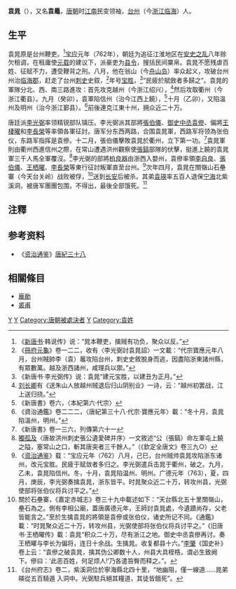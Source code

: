 '''袁晁'''（{{bd||？|764年|}}），又名'''袁鼂'''，[[唐朝|唐朝]]时[[江南|江南]]民变领袖，[[台州|台州]]（今[[浙江|浙江]][[临海|临海]]）人。

==生平==
袁晁原是台州鞭吏。<ref>《[[新唐书|新唐书]]·韩说传》说：“晁本鞭吏，擒贼有功负，聚众以反。”</ref>[[宝应_(年号)|宝应]]元年（762年），朝廷为追征江淮地区在[[安史之乱|安史之乱]]八年赊欠租调，在租庸使[[元载|元载]]的建议下，派豪吏为[[县令|县令]]，搜括民间粟帛。袁晁不愿残虐百姓、征赋不力，遭受鞭背之刑。八月，他在翁山（今[[舟山岛|舟山岛]]）率众起义，攻破台州州治[[临海|临海郡]]，赶走了台州[[刺史|刺史]]史叙，<ref>《[[冊府元龜|冊府元龜]]》卷一二二，收有〈李光弼討袁晁詔〉一文載：“代宗寶應元年八月，台州賊帥李（袁）鼂攻陷台州，刺史史敘脫身而逃，因盡陷浙東諸州縣，有眾數萬。越及浙西諸州，咸理兵以禦。”</ref>年号[[宝胜|宝胜]]，<ref>《新唐书·李光弼传》说：袁晁“建元宝胜，以建丑为正月。”</ref>“民疲於賦斂者多歸之”。袁晁的軍隊分北、西、南三路進攻：首先攻克越州（今浙江绍兴），<ref>[[刘长卿|刘长卿]]有《送朱山人放越州贼退后归山阴别业》一诗，云：“越州初罢战，江上送归挠。”</ref>然后攻取衢州（今浙江衢县）。九月（癸卯），袁軍陷信州（治今江西上饒），<ref>《新唐書》卷六，〈本紀第六‧代宗〉</ref>十月（乙卯），又陷溫州及明州（治今浙江鄞县）。<ref>《資治通鑑》卷二二二，〈唐紀第三十八‧代宗‧寶應元年〉載：“冬十月，袁晁陷溫州，明州。”</ref>前後連克江東十州，拥众近二十万。

唐廷派[[李光弼|李光弼]]率领精锐部队镇压。李光弼派其部將[[張伯儀|張伯儀]]、[[御史中丞|御史中丞]][[袁傪|袁傪]]、偏將[[王棲曜|王棲曜]]和[[李長榮|李長榮]]等率領各軍征討。唐军分东西两路，合围袁晁軍，西路军将领為张伯仪，东路军指挥是袁傪。十二月，張伯儀擊敗袁晁於衢州，立下第一功。<ref>《新唐書》卷一三六，列傳第六十一</ref>袁晁軍則由衢州西進信州之際，在常山遭遇洪州觀察使[[張鎬|張鎬]]部隊的伏擊，挺進上饒的袁晁軍三千人馬全軍覆沒。<ref>[[獨孤及|獨孤及]]〈唐故洪州刺史張公遺愛碑并序〉一文敘述“公（張鎬）命左軍屯上饒之隘，塞常山之口，斬其唐突者三千餘人。”（《欽定全唐文》卷三九○）</ref>李光弼的部將[[柏良器|柏良器]]由浙西入婺州，袁傪率領[[李自良|李自良]]、[[張伯儀|張伯儀]]、[[王栖曜|王栖曜]]、[[李長榮|李長榮]]等東行征討叛軍直至台州。<ref>《[[资治通鉴|资治通鉴]]》载：“宝应元年（762）八月，己巳，台州贼帅袁晁攻陷浙东诸州，改元宝胜。民疲于赋敛者多归之。李光弼遣兵击晁于衢州，破之。九月，乙未，袁晁陷信州。冬，十月，袁晁陷温州、明州。广德元年（763），夏，四月，庚辰，李光弼奏擒袁晁，浙东皆平。时晁聚众近二十万，转攻州县，光弼使部将张伯仪将兵讨平之。”</ref>次年四月，袁晁在關嶺山石壘寨（今天台关岭）战败被俘，<ref>關於石壘寨，《嘉定赤城志》卷三十九中載述如下：“天台縣北五十里關嶺山，壘石為之。側有李相公廟，蓋唐廣德元年，王師討袁晁處，今遺蹟尚存，父老皆能言之。”至於生擒袁晁的將領是袁傪或张伯仪，诸史所记不同。《通鑑》載：“时晁聚众近二十万，转攻州县，光弼使部将张伯仪将兵讨平之。”《旧唐书·王栖曜传》載：袁晁“积众二十万，尽有浙江之地。御史中丞袁傪再讨。奏王栖曜与李长为偏将，连日十余战。生擒晁。收复都县十六。”[[李肇|李肇]]《国史补》卷上云：“袁傪之破袁晁，擒其伪公卿数十人，州县大具桎梏，谓必生致阙下。傪曰：‘此恶百姓，何足烦人!’乃各遣笞臀而释之。”。</ref>送到[[长安|长安]]后被杀。其弟[[袁瑛|袁瑛]]率五百人退保[[宁海县_(浙江省)|宁海]]北紫溪洞，被唐军團團包围，不得出，最後全部饿死。<ref>《台州府志》卷二，紫溪洞位於寧海縣北四十里，“地幽阻，僅一線道……晁弟暎從五百騎遁
入洞中。光弼駐兵絕其糧道，其徒皆餓死”。</ref>

== 注釋 ==
{{reflist}}

== 参考资料 ==
*《[[资治通鉴|资治通鉴]]》[[s:資治通鑑/卷222|唐紀三十八]]

== 相關條目 ==
* [[龐勛|龐勛]]
* [[裘甫|裘甫]]

{{中國民變起事領袖}}

[[Category:唐朝政治人物|Y]]
[[Category:唐朝民變領袖|Y]]
[[Category:唐朝被處決者|Category:唐朝被處決者]]
[[Category:临海人|Y]]
[[Category:袁姓|Category:袁姓]]